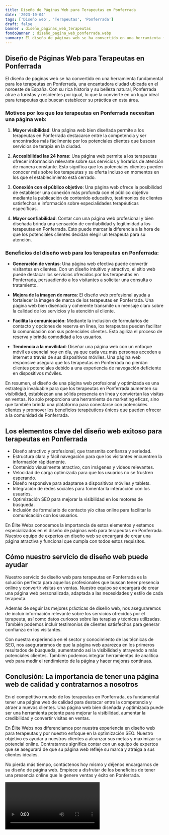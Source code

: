 ```yaml
---
title: Diseño de Páginas Web para Terapeutas en Ponferrada
date: '2023-10-04'
tags: ['Diseño web', 'Terapeutas', 'Ponferrada']
draft: false
banner : diseño_paginas_web_terapeutas
fondoBanner : diseño_pagina_web_ponferrada.webp
summary: El diseño de páginas web se ha convertido en una herramienta fundamental para los terapeutas en Ponferrada, una encantadora ciudad ubicada en el noroeste de España. Con su rica historia y su belleza natural, Ponferrada atrae a turistas y residentes por igual, lo que la convierte en un lugar ideal para terapeutas que buscan establecer su práctica en esta área.
---
```


## Diseño de Páginas Web para Terapeutas en Ponferrada

El diseño de páginas web se ha convertido en una herramienta fundamental para los terapeutas en Ponferrada, una encantadora ciudad ubicada en el noroeste de España. Con su rica historia y su belleza natural, Ponferrada atrae a turistas y residentes por igual, lo que la convierte en un lugar ideal para terapeutas que buscan establecer su práctica en esta área.

### Motivos por los que los terapeutas en Ponferrada necesitan una página web:

1. **Mayor visibilidad**: Una página web bien diseñada permite a los terapeutas en Ponferrada destacarse entre la competencia y ser encontrados más fácilmente por los potenciales clientes que buscan servicios de terapia en la ciudad.

2. **Accesibilidad las 24 horas**: Una página web permite a los terapeutas ofrecer información relevante sobre sus servicios y horarios de atención de manera constante. Esto significa que los potenciales clientes pueden conocer más sobre los terapeutas y su oferta incluso en momentos en los que el establecimiento está cerrado.

3. **Conexión con el público objetivo**: Una página web ofrece la posibilidad de establecer una conexión más profunda con el público objetivo mediante la publicación de contenido educativo, testimonios de clientes satisfechos e información sobre especialidades terapéuticas específicas.

4. **Mayor confiabilidad**: Contar con una página web profesional y bien diseñada brinda una sensación de confiabilidad y legitimidad a los terapeutas en Ponferrada. Esto puede marcar la diferencia a la hora de que los potenciales clientes decidan elegir un terapeuta para su atención.

### Beneficios del diseño web para los terapeutas en Ponferrada:

- **Generación de ventas**: Una página web efectiva puede convertir visitantes en clientes. Con un diseño intuitivo y atractivo, el sitio web puede destacar los servicios ofrecidos por los terapeutas en Ponferrada, persuadiendo a los visitantes a solicitar una consulta o tratamiento.

- **Mejora de la imagen de marca**: El diseño web profesional ayuda a fortalecer la imagen de marca de los terapeutas en Ponferrada. Una página web bien diseñada y coherente transmite un mensaje claro sobre la calidad de los servicios y la atención al cliente.

- **Facilita la comunicación**: Mediante la inclusión de formularios de contacto y opciones de reserva en línea, los terapeutas pueden facilitar la comunicación con sus potenciales clientes. Esto agiliza el proceso de reserva y brinda comodidad a los usuarios.

- **Tendencia a la movilidad**: Diseñar una página web con un enfoque móvil es esencial hoy en día, ya que cada vez más personas acceden a internet a través de sus dispositivos móviles. Una página web responsive asegura que los terapeutas en Ponferrada no pierdan clientes potenciales debido a una experiencia de navegación deficiente en dispositivos móviles.

En resumen, el diseño de una página web profesional y optimizada es una estrategia invaluable para que los terapeutas en Ponferrada aumenten su visibilidad, establezcan una sólida presencia en línea y conviertan las visitas en ventas. No solo proporciona una herramienta de marketing eficaz, sino que también brinda una plataforma para conectarse con potenciales clientes y promover los beneficios terapéuticos únicos que pueden ofrecer a la comunidad de Ponferrada.

<GifSeo />

<Cta />

## Los elementos clave del diseño web exitoso para terapeutas en Ponferrada

- Diseño atractivo y profesional, que transmita confianza y seriedad.
- Estructura clara y fácil navegación para que los visitantes encuentren la información rápidamente.
- Contenido visualmente atractivo, con imágenes y videos relevantes.
- Velocidad de carga optimizada para que los usuarios no se frustren esperando.
- Diseño responsive para adaptarse a dispositivos móviles y tablets.
- Integración de redes sociales para fomentar la interacción con los usuarios.
- Optimización SEO para mejorar la visibilidad en los motores de búsqueda.
- Inclusión de formulario de contacto y/o citas online para facilitar la comunicación con los usuarios.

En Élite Webs conocemos la importancia de estos elementos y estamos especializados en el diseño de páginas web para terapeutas en Ponferrada. Nuestro equipo de expertos en diseño web se encargará de crear una página atractiva y funcional que cumpla con todos estos requisitos.

## Cómo nuestro servicio de diseño web puede ayudar

Nuestro servicio de diseño web para terapeutas en Ponferrada es la solución perfecta para aquellos profesionales que buscan tener presencia online y convertir visitas en ventas. Nuestro equipo se encargará de crear una página web personalizada, adaptada a las necesidades y estilo de cada terapeuta.

Además de seguir las mejores prácticas de diseño web, nos aseguraremos de incluir información relevante sobre los servicios ofrecidos por el terapeuta, así como datos curiosos sobre las terapias y técnicas utilizadas. También podemos incluir testimonios de clientes satisfechos para generar confianza en los visitantes.

Con nuestra experiencia en el sector y conocimiento de las técnicas de SEO, nos aseguraremos de que la página web aparezca en los primeros resultados de búsqueda, aumentando así la visibilidad y atrayendo a más potenciales clientes. También podemos integrar herramientas de analítica web para medir el rendimiento de la página y hacer mejoras continuas.

## Conclusión: La importancia de tener una página web de calidad y contratarnos a nosotros

En el competitivo mundo de los terapeutas en Ponferrada, es fundamental tener una página web de calidad para destacar entre la competencia y atraer a nuevos clientes. Una página web bien diseñada y optimizada puede ser una herramienta potente para mejorar la visibilidad, aumentar la credibilidad y convertir visitas en ventas.

En Élite Webs nos diferenciamos por nuestra experiencia en diseño web para terapeutas y por nuestro enfoque en la optimización SEO. Nuestro objetivo es ayudar a nuestros clientes a alcanzar sus metas y maximizar su potencial online. Contratarnos significa contar con un equipo de expertos que se asegurará de que su página web refleje su marca y atraiga a sus clientes ideales.

No pierda más tiempo, contáctenos hoy mismo y déjenos encargarnos de su diseño de página web. Empiece a disfrutar de los beneficios de tener una presencia online que le genere ventas y éxito en Ponferrada.

<Video />

<CtaBot job='Terapeutas' city='Ponferrada'/>

<Gmaps query='Ponferrada+españa+maps' />